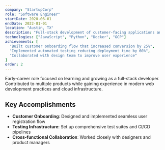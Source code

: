 ```yaml
---
company: "StartupCorp"
role: "Software Engineer"
startDate: 2020-06-01
endDate: 2022-01-01
location: "Austin, TX"
description: "Full-stack development of customer-facing applications and internal tools"
technologies: ["JavaScript", "Python", "Docker", "GCP"]
achievements: [
  "Built customer onboarding flow that increased conversion by 25%",
  "Implemented automated testing reducing deployment time by 60%",
  "Collaborated with design team to improve user experience"
]
order: 2
---
```


Early-career role focused on learning and growing as a full-stack developer. Contributed to multiple products while gaining experience in modern web development practices and cloud infrastructure.

## Key Accomplishments
- **Customer Onboarding**: Designed and implemented seamless user registration flow
- **Testing Infrastructure**: Set up comprehensive test suites and CI/CD pipelines
- **Cross-functional Collaboration**: Worked closely with designers and product managers